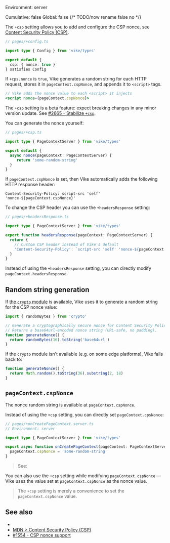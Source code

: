 
Environment: server  
<Link href="/config#cumulative">Cumulative</Link>: false  
<Link href="/config#global">Global</Link>: false  
{/* TODO/now rename false no */}

The `+csp` setting allows you to add and configure the CSP nonce, see [Content Security Policy (CSP)](https://developer.mozilla.org/en-US/docs/Web/HTTP/Guides/CSP).

```ts
// pages/+config.ts

import type { Config } from 'vike/types'

export default {
  csp: { nonce: true }
} satisfies Config

```

If `+cps.nonce` is `true`, Vike generates a random string for each HTTP request, stores it in `pageContext.cspNonce`, and appends it to `<script>` tags.

```jsx
// Vike adds the nonce value to each <script> it injects
<script nonce={pageContext.cspNonce}>
```

<Warning>The `+csp` setting is a beta feature: expect breaking changes in any minor version update. See [#2665 - Stabilize `+csp`](https://github.com/vikejs/vike/issues/2665).</Warning>

You can generate the nonce yourself:

```ts
// pages/+csp.ts

import type { PageContextServer } from 'vike/types'

export default {
  async nonce(pageContext: PageContextServer) {
     return 'some-random-string'
  }
}
```

If `pageContext.cspNonce` is set, then Vike automatically adds the following HTTP response header:

```
Content-Security-Policy: script-src 'self' 'nonce-${pageContext.cspNonce}'
```

To change the CSP header you can use the <Link href="/headers#response">`+headersResponse` setting</Link>:

```ts
// pages/+headersResponse.ts

import type { PageContextServer } from 'vike/types'

export function headersResponse(pageContext: PageContextServer) {
  return {
    // Custom CSP header instead of Vike's default
    'Content-Security-Policy': `script-src 'self' 'nonce-${pageContext.cspNonce}'; img-src 'self'`
  }
}
```

Instead of using the `+headersResponse` setting, you can directly modify <Link href="/pageContext#headersResponse">`pageContext.headersResponse`</Link>.


## Random string generation

If [the `crypto` module](https://nodejs.org/api/crypto.html) is available, Vike uses it to generate a random string for the CSP nonce value:

```js
import { randomBytes } from 'crypto'

// Generate a cryptographically secure nonce for Content Security Policy (CSP).
// Returns a base64url-encoded nonce string (URL-safe, no padding).
function generateNonce() {
  return randomBytes(16).toString('base64url')
}
```

If the `crypto` module isn't available (e.g. on some edge platforms), Vike falls back to:

```js
function generateNonce() {
  return Math.random().toString(36).substring(2, 18)
}
```


## `pageContext.cspNonce`

The nonce random string is available at `pageContext.cspNonce`.

Instead of using the `+csp` setting, you can directly set `pageContext.cpsNonce`:

```ts
// pages/+onCreatePageContext.server.ts
// Environment: server

import type { PageContextServer } from 'vike/types'

export async function onCreatePageContext(pageContext: PageContextServer) {
  pageContext.cspNonce = 'some-random-string'
}
```

> See: <Link href="/onCreatePageContext" />

You can also use the `+csp` setting while modifying `pageContext.cspNonce` — Vike uses the value set at `pageContext.cspNonce` as the nonce value.

> The `+csp` setting is merely a convenience to set the `pageContext.cspNonce` value.


## See also

- <Link href="/headers" />
- [MDN > Content Security Policy (CSP)](https://developer.mozilla.org/en-US/docs/Web/HTTP/Guides/CSP)
- [#1554 - CSP nonce support](https://github.com/vikejs/vike/issues/1554)
